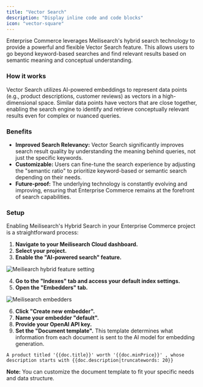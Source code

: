 ```yaml
---
title: "Vector Search"
description: "Display inline code and code blocks"
icon: "vector-square"
---
```


Enterprise Commerce leverages Meilisearch's hybrid search technology to provide a powerful and flexible Vector Search feature.
This allows users to go beyond keyword-based searches and find relevant results based on semantic meaning and conceptual understanding.

### How it works

Vector Search utilizes AI-powered embeddings to represent data points (e.g., product descriptions, customer reviews) as vectors in a high-dimensional space.
Similar data points have vectors that are close together, enabling the search engine to identify and retrieve conceptually relevant results even for complex or nuanced queries.

### Benefits

- **Improved Search Relevancy:** Vector Search significantly improves search result quality by understanding the meaning behind queries, not just the specific keywords.
- **Customizable:** Users can fine-tune the search experience by adjusting the "semantic ratio" to prioritize keyword-based or semantic search depending on their needs.
- **Future-proof:** The underlying technology is constantly evolving and improving, ensuring that Enterprise Commerce remains at the forefront of search capabilities.

### Setup

Enabling Meilisearch's Hybrid Search in your Enterprise Commerce project is a straightforward process:

1. **Navigate to your Meilisearch Cloud dashboard.**
2. **Select your project.**
3. **Enable the "AI-powered search" feature.**

<Frame>
  <img className="block" src="/images/meilisearch-hybrid.png" alt="Meiliearch hybrid feature setting" />
</Frame>

4. **Go to the "Indexes" tab and access your default index settings.**
5. **Open the "Embedders" tab.**

<Frame>
  <img className="block" src="/images/meilisearch-embedders.png" alt="Meilisearch embedders" />
</Frame>

6. **Click "Create new embedder".**
7. **Name your embedder "default".**
8. **Provide your OpenAI API key.**
9. **Set the "Document template".** This template determines what information from each document is sent to the AI model for embedding generation.

```
A product titled '{{doc.title}}' worth '{{doc.minPrice}}' , whose description starts with {{doc.description|truncatewords: 20}}
```

**Note:** You can customize the document template to fit your specific needs and data structure.
